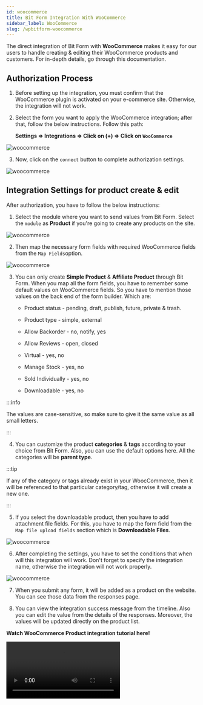 ```yaml
---
id: woocommerce
title: Bit Form Integration With WooCommerce
sidebar_label: WooCommerce
slug: /wpbitform-woocommerce
---
```



The direct integration of Bit Form with **WooCommerce** makes it easy for our users to handle creating & editing their WooCommerce products and customers. For in-depth details, go through this documentation.

## Authorization Process

1. Before setting up the integration, you must confirm that the WooCommerce plugin is activated on your e-commerce site. Otherwise, the integration will not work. 

2. Select the form you want to apply the WooCommerce integration; after that, follow the below instructions. Follow this path:

   **Settings => Integrations =>  Click on (+) => Click on `WooCommerce`**

 <Image src="Woocommerce/Product/1 Select-Integration-Bit-Form" alt="woocommerce" w="1020" h="350" />

3. Now, click on the `connect` button to complete authorization settings.

 <Image src="Woocommerce/Product/2.Authorization-Bit-Form" alt="woocommerce" w="1020" h="300" />


## Integration Settings for product create & edit

After authorization, you have to follow the below instructions:

1. Select the module where you want to send values from Bit Form. Select the `module` as **Product** if you're going to create any products on the site.

 <Image src="Woocommerce/Product/3.Select-Module-Bit-Form" alt="woocommerce" w="1020" h="270" />

2. Then map the necessary form fields with required WooCommerce fields from the `Map Fields`option. 

 <Image src="Woocommerce/Product/4.Map-Fields1-Bit-Form" alt="woocommerce" w="1020" h="350" />

3. You can only create **Simple Product** & **Affiliate Product** through Bit Form. When you map all the form fields, you have to remember some default values on WooCommerce fields. So you have to mention those values on the back end of the form builder. Which are:

   - Product status - pending, draft, publish, future, private & trash.

   - Product type - simple, external

   - Allow Backorder - no, notify, yes

   - Allow Reviews - open, closed

   - Virtual - yes, no

   - Manage Stock - yes, no

   - Sold Individually - yes, no

   - Downloadable - yes, no

 :::info

 The values are case-sensitive, so make sure to give it the same value as all small letters.

 :::

4. You can customize the product **categories** & **tags** according to your choice from Bit Form. Also, you can use the default options here. All the categories will be **parent type**. 

 :::tip

 If any of the category or tags already exist in your WoocCommerce, then it will be referenced to that particular category/tag, otherwise it will create a new one.

 :::

5. If you select the downloadable product, then you have to add attachment file fields. For this, you have to map the form field from the `Map file upload fields` section which is **Downloadable Files**.

 <Image src="Woocommerce/Product/5.Map-Fields2-Bit-Form" alt="woocommerce" w="1020" h="250" />

6. After completing the settings, you have to set the conditions that when will this integration will work. Don't forget to specify the integration name, otherwise the integration will not work properly. 

 <Image src="Woocommerce/Conditional-Logic-Bit-Form" alt="woocommerce" w="1020" h="290" />

7. When you submit any form, it will be added as a product on the website. You can see those data from the responses page.

8. You can view the integration success message from the timeline. Also you can edit the value from the details of the responses. Moreover, the values will be updated directly on the product list. 

 **Watch WooCommerce Product integration tutorial here!**

 <Video youtube src="Jxn1110dzNc" />

## Integration Settings for customer create & edit through Bit Form

1. After the authorization process, select the `module` as **Customer** to create a customer account on site.

 <Image src="Woocommerce/Customer/4.Select-Customer-Bit-Form" alt="woocommerce" w="1020" h="290" />

2. When you select the module, you will see the `Map Fields` option where two fields- **Email** & **Username**, are mapped by default. You can map multiple fields according to your choice for the customer module. 

 <Image src="Woocommerce/Customer/5.Map_Bit-Form" alt="woocommerce" w="1020" h="290" />

3. After completing the settings, you have to set the conditions when this integration works. Don't forget to specify the integration name; otherwise, the integration will not work correctly.

 <Image src="Woocommerce/Conditional-Logic-Bit-Form" alt="woocommerce" w="1020" h="290" /> 

4. When customers submit any form, it will be added to the **Users** section on your woo-commerce site. Also, the admin can view submissions from the Bit Form responses page. 

6. Admin can see the success message of integration from the timeline of that specific submission.

7. Also, you can edit the value from the details of the responses. Moreover, the values will be updated directly on the **Users** option.

**Watch tutorial here!**

 <Video youtube src="vjWmlIU4FlY" />